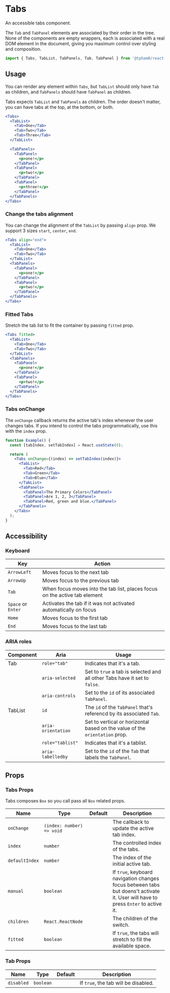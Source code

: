 
<SEO title="Tabs" scope="Components" description="An accessible Tabs component for your application." />

# Tabs

An accessible tabs component.

The `Tab` and `TabPanel` elements are associated by their order in the tree.
None of the components are empty wrappers, each is associated with a real DOM
element in the document, giving you maximum control over styling and
composition.

```js
import { Tabs, TabList, TabPanels, Tab, TabPanel } from '@tpham0/react-components';
```

## Usage

You can render any element within `Tabs`, but `TabList` should only have `Tab`
as children, and `TabPanels` should have `TabPanel` as children.

Tabs expects `TabList` and `TabPanels` as children. The order doesn't matter,
you can have tabs at the top, at the bottom, or both.

```jsx
<Tabs>
  <TabList>
    <Tab>One</Tab>
    <Tab>Two</Tab>
    <Tab>Three</Tab>
  </TabList>

  <TabPanels>
    <TabPanel>
      <p>one!</p>
    </TabPanel>
    <TabPanel>
      <p>two!</p>
    </TabPanel>
    <TabPanel>
      <p>three!</p>
    </TabPanel>
  </TabPanels>
</Tabs>
```

### Change the tabs alignment

You can change the alignment of the `TabList` by passing `align` prop. We
support 3 sizes `start`, `center`, `end`.

```jsx
<Tabs align="end">
  <TabList>
    <Tab>One</Tab>
    <Tab>Two</Tab>
  </TabList>
  <TabPanels>
    <TabPanel>
      <p>one!</p>
    </TabPanel>
    <TabPanel>
      <p>two!</p>
    </TabPanel>
  </TabPanels>
</Tabs>
```

### Fitted Tabs

Stretch the tab list to fit the container by passing `fitted` prop.

```jsx
<Tabs fitted>
  <TabList>
    <Tab>One</Tab>
    <Tab>Two</Tab>
  </TabList>
  <TabPanels>
    <TabPanel>
      <p>one!</p>
    </TabPanel>
    <TabPanel>
      <p>two!</p>
    </TabPanel>
  </TabPanels>
</Tabs>
```

### Tabs onChange

The `onChange` callback returns the active tab's index whenever the user changes
tabs. If you intend to control the tabs programmatically, use this with the
`index` prop.

```jsx
function Example() {
  const [tabIndex, setTabIndex] = React.useState(0);

  return (
    <Tabs onChange={(index) => setTabIndex(index)}>
      <TabList>
        <Tab>Red</Tab>
        <Tab>Green</Tab>
        <Tab>Blue</Tab>
      </TabList>
      <TabPanels>
        <TabPanel>The Primary Colors</TabPanel>
        <TabPanel>Are 1, 2, 3</TabPanel>
        <TabPanel>Red, green and blue.</TabPanel>
      </TabPanels>
    </Tabs>
  );
}
```

## Accessibility

### Keyboard

| Key                | Action                                                                     |
| ------------------ | -------------------------------------------------------------------------- |
| `ArrowLeft`        | Moves focus to the next tab                                                |
| `ArrowUp`          | Moves focus to the previous tab                                            |
| `Tab`              | When focus moves into the tab list, places focus on the active tab element |
| `Space` or `Enter` | Activates the tab if it was not activated automatically on focus           |
| `Home`             | Moves focus to the first tab                                               |
| `End`              | Moves focus to the last tab                                                |

### ARIA roles

| Component | Aria               | Usage                                                                       |
| --------- | ------------------ | --------------------------------------------------------------------------- |
| Tab       | `role="tab"`       | Indicates that it's a tab.                                                  |
|           | `aria-selected`    | Set to `true` a tab is selected and all other Tabs have it set to `false`.  |
|           | `aria-controls`    | Set to the `id` of its associated `TabPanel`.                               |
| TabList   | `id`               | The `id` of the `TabPanel` that's referencd by its associated `Tab`.        |
|           | `aria-orientation` | Set to vertical or horizontal based on the value of the `orientation` prop. |
|           | `role="tablist"`   | Indicates that it's a tablist.                                              |
|           | `aria-labelledby`  | Set to the `id` of the `Tab` that labels the `TabPanel`.                    |

## Props

### Tabs Props

Tabs composes `Box` so you call pass all `Box` related props.

| Name           | Type                      | Default | Description                                                                                                                      |
| -------------- | ------------------------- | ------- | -------------------------------------------------------------------------------------------------------------------------------- |
| `onChange`     | `(index: number) => void` |         | The callback to update the active tab index.                                                                                     |
| `index`        | `number`                  |         | The controlled index of the tabs.                                                                                                |
| `defaultIndex` | `number`                  |         | The index of the initial active tab.                                                                                             |
| `manual`       | `boolean`                 |         | If `true`, keyboard navigation changes focus between tabs but doens't activate it. User will have to press `Enter` to active it. |
| `children`     | `React.ReactNode`         |         | The children of the switch.                                                                                                      |
| `fitted`       | `boolean`                 |         | If `true`, the tabs will stretch to fill the available space.                                                                    |

### Tab Props

| Name       | Type      | Default | Description                          |
| ---------- | --------- | ------- | ------------------------------------ |
| `disabled` | `boolean` |         | If `true`, the tab will be disabled. |

